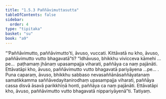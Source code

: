 ```yaml
---
title: "1.5.3 Paññāvimuttasutta"
tableOfContents: false
sidebar:
  order: 4
type: "tipitaka"
basket: "su"
book: "a9"
---
```



<DynamicBreadcrumb />

<Division number="44" book="a9">

<Paragraph number="376" book="a9">
“‘Paññāvimutto, paññāvimutto’ti, āvuso, vuccati. Kittāvatā nu kho, āvuso, paññāvimutto vutto bhagavatā”ti?
</Paragraph>

<Paragraph number="377" book="a9">
“Idhāvuso, bhikkhu vivicceva kāmehi …pe…  paṭhamaṃ jhānaṃ upasampajja viharati, paññāya ca naṃ pajānāti. Ettāvatāpi kho, āvuso, paññāvimutto vutto bhagavatā pariyāyena …pe… .
</Paragraph>

<Paragraph number="378" book="a9">
Puna caparaṃ, āvuso, bhikkhu sabbaso nevasaññānāsaññāyatanaṃ samatikkamma saññāvedayitanirodhaṃ upasampajja viharati, paññāya cassa disvā āsavā parikkhīṇā honti, paññāya ca naṃ pajānāti. Ettāvatāpi kho, āvuso, paññāvimutto vutto bhagavatā nippariyāyenā”ti.

</Paragraph>
</Division>

<Paragraph number="379" type="center" book="a9">
Tatiyaṃ.
</Paragraph>